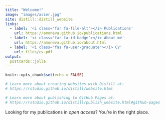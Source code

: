```yaml
---
title: "Welcome!"
image: "images/asier.jpg"
site: distill::distill_website
links:
  - label: '<i class="far fa-file-alt"></i> Publications'
    url: https://amoneva.github.io/publications.html
  - label: '<i class="far fa-id-badge"></i> About me'
    url: https://amoneva.github.io/about.html
  - label: '<i class="fas fa-user-graduate"></i> CV'
    url: files/cv.pdf
output:
  postcards::jolla
---
```


```r
knitr::opts_chunk$set(echo = FALSE)

# Learn more about creating websites with Distill at:
# https://rstudio.github.io/distill/website.html

# Learn more about publishing to GitHub Pages at:
# https://rstudio.github.io/distill/publish_website.html#github-pages
```

Looking for my publications in *open access*? You're in the right place.
